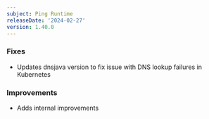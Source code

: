 ```yaml
---
subject: Ping Runtime
releaseDate: '2024-02-27'
version: 1.40.0
---
```


### Fixes

* Updates dnsjava version to fix issue with DNS lookup failures in Kubernetes

### Improvements

* Adds internal improvements

